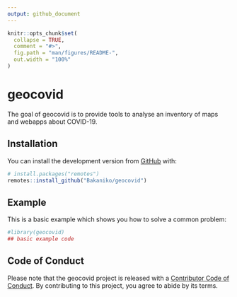 ```yaml
---
output: github_document
---
```


<!-- README.md is generated from README.Rmd. Please edit that file -->

```r
knitr::opts_chunk$set(
  collapse = TRUE,
  comment = "#>",
  fig.path = "man/figures/README-",
  out.width = "100%"
)
```

# geocovid

<!-- badges: start -->
<!-- badges: end -->

The goal of geocovid is to provide tools to analyse an inventory of  maps and webapps about COVID-19.

## Installation

You can install the development version from [GitHub](https://github.com/) with:

``` r
# install.packages("remotes")
remotes::install_github("Bakaniko/geocovid")
```
## Example

This is a basic example which shows you how to solve a common problem:

```r
#library(geocovid)
## basic example code
```

## Code of Conduct

Please note that the geocovid project is released with a [Contributor Code of Conduct](https://contributor-covenant.org/version/2/0/CODE_OF_CONDUCT.html). By contributing to this project, you agree to abide by its terms.
